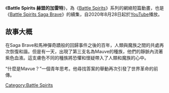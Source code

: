 {{Multiple issues|
{{unreferenced|time=2014-02-28T10:04:27+00:00}}
{{expand|time=2014-02-28T10:04:27+00:00}}

}}
{{Otheruses|subject=動畫 赫盟的伽雷特 Battle Spirits|Battle Spirits (消歧義)}}
{{系列|[[Battle_Spirits_Saga_Brave|Battle Spirits Saga Brave]]|}}
{{Infobox animanga/Headerofja
|標題= 赫盟的伽雷特～Battle Spirits～
|圖像= 
|尺寸= 
|說明= 
|日文名稱= 
|英文名稱= Battle Spirits: Gallet's Revolution
|類型= [[科幻|科幻]]、[[卡片遊戲|卡片遊戲]]
}}
{{Infobox animanga/name
|作品原名= 
|官方譯名= 
|正式譯名= {{flagicon|HKG}} Battle Spirits 赫盟的加雷特／戰鬥之魂 赫盟的加雷特
|常用譯名= 赫盟的加雷特 Battle Spirits
}}
{{Infobox animanga/TVAnime
|標題= 
|圖像= 
|原案= 
|原作= [[矢立肇|矢立肇]] 
|總導演= 
|導演= 渡邊正樹
|系列構成= 富岡淳廣
|播放電視台= [[YouTube|YouTube]]
|播放開始= 2020年8月28日
|播放結束= 2021年4月23日
|網路= 
|話數= 全5話
|其他= 
|版權= 
}}
{{Infobox animanga/Footerofja}}

《'''Battle Spirits 赫盟的加雷特'''》，為《[[Battle_Spirits|Battle Spirits]]》系列的網絡短篇動畫，也是《[[Battle_Spirits_Saga_Brave|Battle Spirits Saga Brave]]》的續集，自2020年8月28日起於[[YouTube|YouTube]]播放。

==故事大概==
在Saga Brave和馬神彈奇蹟般的回歸事件之後的百年，人類與魔族之間的共處再次恢復和諧。但是有一天，出現了第三支名為Mauve的種族，他們的靜脈內流著紫色血液。這支膚色不同的種族將恐懼和懷疑帶入了人類和魔族的心中。

“什麼是Mavue？”一個青年思考。他尋找答案的舉動再次引發了世界革命的前傳。
{{Battle_Spirits}}
[[Category:Battle_Spirits|Category:Battle Spirits]]